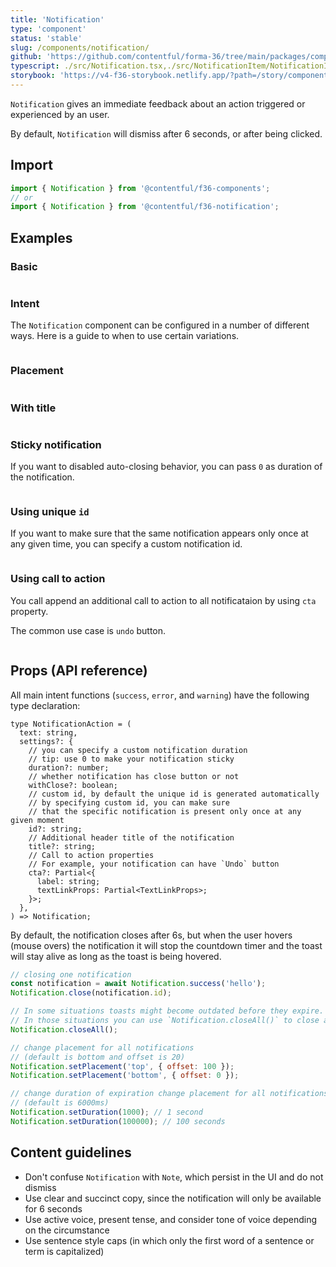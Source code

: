 ```yaml
---
title: 'Notification'
type: 'component'
status: 'stable'
slug: /components/notification/
github: 'https://github.com/contentful/forma-36/tree/main/packages/components/notification'
typescript: ./src/Notification.tsx,./src/NotificationItem/NotificationItem.tsx,./src/NotificationItem/NotificationItemContainer.tsx,./src/NotificationsManager/NotificationsManager.tsx
storybook: 'https://v4-f36-storybook.netlify.app/?path=/story/components-notification--basic'
---
```


`Notification` gives an immediate feedback about an action triggered or experienced by an user.

By default, `Notification` will dismiss after 6 seconds, or after being clicked.

## Import

```js static=true
import { Notification } from '@contentful/f36-components';
// or
import { Notification } from '@contentful/f36-notification';
```

## Examples

### Basic

```jsx file=examples/NotificationBasicExample.tsx

```

### Intent

The `Notification` component can be configured in a number of different ways. Here is a guide to when to use certain variations.

```jsx file=examples/NotificationIntentsExample.tsx

```

### Placement

```jsx file=examples/NotificationPlacementExample.tsx

```

### With title

```jsx file=examples/NotificationTitleExample.tsx

```

### Sticky notification

If you want to disabled auto-closing behavior, you can pass `0` as duration of the notification.

```jsx file=examples/NotificationStickyExample.tsx

```

### Using unique `id`

If you want to make sure that the same notification appears only once at any given time, you can specify a custom notification id.

```jsx file=examples/NotificationUniqueIdExample.tsx

```

### Using call to action

You call append an additional call to action to all notificataion by using `cta` property.

The common use case is `undo` button.

```jsx file=examples/NotificationCtaExample.tsx

```

## Props (API reference)

All main intent functions (`success`, `error`, and `warning`) have the following type declaration:

```tsx static=true
type NotificationAction = (
  text: string,
  settings?: {
    // you can specify a custom notification duration
    // tip: use 0 to make your notification sticky
    duration?: number;
    // whether notification has close button or not
    withClose?: boolean;
    // custom id, by default the unique id is generated automatically
    // by specifying custom id, you can make sure
    // that the specific notification is present only once at any given moment
    id?: string;
    // Additional header title of the notification
    title?: string;
    // Call to action properties
    // For example, your notification can have `Undo` button
    cta?: Partial<{
      label: string;
      textLinkProps: Partial<TextLinkProps>;
    }>;
  },
) => Notification;
```

By default, the notification closes after 6s, but when the user hovers (mouse overs) the notification it will stop the countdown timer and the toast will stay alive as long as the toast is being hovered.

```jsx static=true
// closing one notification
const notification = await Notification.success('hello');
Notification.close(notification.id);

// In some situations toasts might become outdated before they expire.
// In those situations you can use `Notification.closeAll()` to close all open toasts.
Notification.closeAll();

// change placement for all notifications
// (default is bottom and offset is 20)
Notification.setPlacement('top', { offset: 100 });
Notification.setPlacement('bottom', { offset: 0 });

// change duration of expiration change placement for all notifications
// (default is 6000ms)
Notification.setDuration(1000); // 1 second
Notification.setDuration(100000); // 100 seconds
```

## Content guidelines

- Don't confuse `Notification` with `Note`, which persist in the UI and do not dismiss
- Use clear and succinct copy, since the notification will only be available for 6 seconds
- Use active voice, present tense, and consider tone of voice depending on the circumstance
- Use sentence style caps (in which only the first word of a sentence or term is capitalized)
